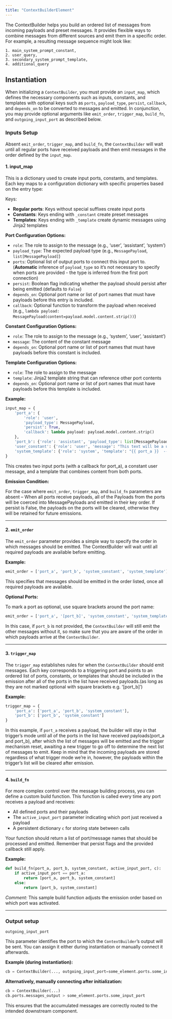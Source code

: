 ```yaml
---
title: "ContextBuilderElement"
---
```


The ContextBuilder helps you build an ordered list of messages from incoming payloads and preset messages. It provides flexible ways to combine messages from different sources and emit them in a specific order. For example, a resulting message sequence might look like:

```
1. main_system_prompt_constant,
2. user_query,
3. secondary_system_prompt_template,
4. additional_query
```

## Instantiation

When initializing a `ContextBuilder`, you must provide an `input_map`, which defines the necessary components such as inputs, constants, and templates with optional keys such as `ports`, `payload_type`, `persist`, `callback`, and `depends_on` to be converted to messages and emitted. In conjunction, you may provide optional arguments like `emit_order`, `trigger_map`, `build_fn`, and `outgoing_input_port` as described below.

### Inputs Setup

Absent `emit_order`, `trigger_map`, and `build_fn`, the `ContextBuilder` will wait until all regular ports have received payloads and then emit messages in the order defined by the `input_map`.

#### 1. input_map

This is a dictionary used to create input ports, constants, and templates. Each key maps to a configuration dictionary with specific properties based on the entry type:

Keys:

- **Regular ports**: Keys without special suffixes create input ports
- **Constants**: Keys ending with `_constant` create preset messages
- **Templates**: Keys ending with `_template` create dynamic messages using Jinja2 templates
 
**Port Configuration Options:**

- `role`: The role to assign to the message (e.g., 'user', 'assistant', 'system')
- `payload_type`: The expected payload type (e.g., `MessagePayload`, `list[MessagePayload]`)
- `ports`: Optional list of output ports to connect this input port to. (**Automatic** inference of `payload_type` so it's not necessary to specify when ports are provided -  the type is inferred from the first port connection)
- `persist`: Boolean flag indicating whether the payload should persist after being emitted (defaults to `False`)
- `depends_on`: Optional port name or list of port names that must have payloads before this entry is included.
- `callback`: Optional function to transform the payload when received<br>(e.g., `lambda payload: MessagePayload(content=payload.model.content.strip())`)

**Constant Configuration Options:**

- `role`: The role to assign to the message (e.g., 'system', 'user', 'assistant')
- `message`: The content of the constant message
- `depends_on`: Optional port name or list of port names that must have payloads before this constant is included.

**Template Configuration Options:**

- `role`: The role to assign to the message
- `template`: Jinja2 template string that can reference other port contents
- `depends_on`: Optional port name or list of port names that must have payloads before this template is included.

**Example:**

```python
input_map = {
    'port_a': {
        'role': 'user', 
        'payload_type': MessagePayload, 
        'persist': True,
        'callback': lambda payload: payload.model.content.strip()
    },
    'port_b': {'role': 'assistant', 'payload_type': list[MessagePayload]}, 
    'user_constant': {'role': 'user', 'message': "This text will be a user message"}, 
    'system_template': {'role': 'system', 'template': "{{ port_a }}  --  {{ port_b }}"}
}
```

This creates two input ports (with a callback for port_a), a constant user message, and a template that combines content from both ports.

**Emission Condition:**

For the case where `emit_order`, `trigger_map`, and `build_fn` parameters are absent -- 
When all ports receive payloads, all of the Payloads from the ports will be coerced into MessagePayloads and emitted in their key order. If persist is False, the payloads on the ports will be cleared, otherwise they will be retained for future emissions.

---

#### 2. `emit_order`

The `emit_order` parameter provides a simple way to specify the order in which messages should be emitted. The ContextBuilder will wait until all required payloads are available before emitting.

**Example:**

```python
emit_order = ['port_a', 'port_b', 'system_constant', 'system_template']
```

This specifies that messages should be emitted in the order listed, once all required payloads are available.

**Optional Ports:**

To mark a port as optional, use square brackets around the port name:

```python
emit_order = ['port_a', '[port_b]', 'system_constant', 'system_template']
```

In this case, if `port_b` is not provided, the `ContextBuilder` will still emit the other messages without it, so make sure that you are aware of the order in which payloads arrive at the `ContextBuilder`.


---

#### 3. `trigger_map`

The `trigger_map` establishes rules for when the `ContextBuilder` should emit messages. Each key corresponds to a triggering port and points to an ordered list of ports, constants, or templates that should be included in the emission after all of the ports in the list have received payloads.(as long as they are not marked optional with square brackets e.g. '[port_b]')

**Example:**

```python
trigger_map = {
    'port_a': ['port_a', 'port_b', 'system_constant'],
    'port_b': ['port_b', 'system_constant']
}
```

In this example, if `port_a` receives a payload, the builder will stay in that trigger's mode until all of the ports in the list have received payloads(port_a and port_b), after which the list of messages will be emitted and the trigger mechanism reset, awaiting a new trigger to go off to determine the next list of messages to emit. Keep in mind that the incoming payloads are stored regardless of what trigger mode we're in, however, the payloads within the trigger's list will be cleared after emission. 

---

#### 4. `build_fn`

For more complex control over the message building process, you can define a custom build function. This function is called every time any port receives a payload and receives:

- All defined ports and their payloads
- The `active_input_port` parameter indicating which port just received a payload
- A persistent dictionary `c` for storing state between calls

Your function should return a list of port/message names that should be processed and emitted. Remember that persist flags and the provided callback still apply.

**Example:**

```python
def build_fn(port_a, port_b, system_constant, active_input_port, c):
    if active_input_port == port_a:
        return [port_a, port_b, system_constant]
    else:
        return [port_b, system_constant]
```

*Comment:* This sample build function adjusts the emission order based on which port was activated.

---

### Output setup

`outgoing_input_port`

This parameter identifies the port to which the `ContextBuilder`'s output will be sent. You can assign it either during instantiation or manually connect it afterwards.

**Example (during instantiation):**

```python
cb = ContextBuilder(..., outgoing_input_port=some_element.ports.some_input_port)
```

**Alternatively, manually connecting after initialization:**

```python
cb = ContextBuilder(...)
cb.ports.messages_output > some_element.ports.some_input_port
```

This ensures that the accumulated messages are correctly routed to the intended downstream component.
<!--  TODO: Add more implementation and use details
---

## Processing Strategies

The ContextBuilder uses several strategies to determine when and how to emit messages, in the following order of priority:

1. **Custom build function**: If `build_fn` is provided, it has the highest priority
2. **Trigger map**: If the active port is in the `trigger_map`, that ordering is used
3. **Emit order**: If all required ports for the `emit_order` are available, that ordering is used
4. **Default behavior**: If all required regular ports have payloads, use the order from the input maps

## Callbacks

Callbacks provide a way to transform payloads as they are received by the ContextBuilder. This is useful for preprocessing or filtering payload content before it's used in message construction.

**Example:**

```python
'port_a': {
    'role': 'user',
    'payload_type': MessagePayload,
    'callback': lambda payload: payload.model.content.upper()  # Convert to uppercase
}
```

Callbacks receive the raw payload and should return the transformed payload or value. The transformation is applied before the payload is stored or used in template rendering.

## Templates

Templates use Jinja2 syntax and can reference the content of any port payload. The template will only be rendered when all referenced ports have received payloads.

**Example:**

```python
'system_template': {'role': 'system', 'template': "Context: {{ port_a }}\nAdditional info: {{ port_b }}"}
```

*Comment:* This creates a system message that combines the content from `port_a` and `port_b`.

---

## Payload Persistence

By default, port payloads are cleared after being used in a message emission, unless:

1. The port is marked with `'persist': True` in its configuration
2. The port is the one that just received a payload (triggering the current processing)
3. The port is a constant or template (these always persist)

This behavior allows you to control which inputs should be reused across multiple emissions.

---

## Summary

The `ContextBuilder` is a powerful tool for managing and sequencing message payloads. By configuring the input maps, emission rules, and optionally a custom build function, you can effectively control how messages are accumulated and emitted within your system.

Happy building! -->